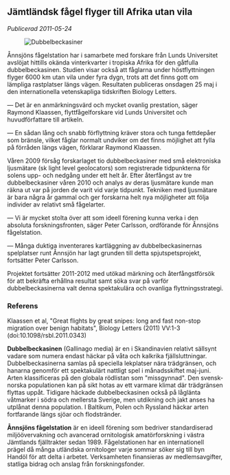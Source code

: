 
## Jämtländsk fågel flyger till Afrika utan vila

_Publicerad 2011-05-24_

<Figure caption="Dubbelbeckasiner. Foto Björn Isaksson">
  <Image alt="Dubbelbeckasiner" src="/images/great-snipe_bjorn-isaksson.jpg" />
</Figure>

Ånnsjöns fågelstation har i samarbete med forskare från Lunds Universitet avslöjat hittills okända vinterkvarter i tropiska Afrika för den gåtfulla dubbelbeckasinen. Studien visar också att fåglarna under höstflyttningen flyger 6000 km utan vila under fyra dygn, trots att det finns gott om lämpliga rastplatser längs vägen. Resultaten publiceras onsdagen 25 maj i den internationella vetenskapliga tidskriften Biology Letters.

— Det är en anmärkningsvärd och mycket ovanlig prestation, säger Raymond Klaassen, flyttfågelforskare vid Lunds Universitet och huvudförfattare till artikeln.

— En sådan lång och snabb förflyttning kräver stora och tunga fettdepåer som bränsle, vilket fåglar normalt undviker om det finns möjlighet att fylla på förråden längs vägen, förklarar Raymond Klaassen.

Våren 2009 försåg forskarlaget tio dubbelbeckasiner med små elektroniska ljusmätare (sk light level geolocators) som registrerade tidpunkterna för solens upp- och nedgång under ett helt år. Efter återfångst av tre dubbelbeckasiner våren 2010 och analys av deras ljusmätare kunde man räkna ut var på jorden de varit vid varje tidpunkt. Tekniken med ljusmätare är bara några år gammal och ger forskarna helt nya möjligheter att följa individer av relativt små fågelarter.

— Vi är mycket stolta över att som ideell förening kunna verka i den absoluta forskningsfronten, säger Peter Carlsson, ordförande för Ånnsjöns fågelstation.

— Många duktiga inventerares kartläggning av dubbelbeckasinernas spelplatser runt Ånnsjön har lagt grunden till detta spjutspetsprojekt, fortsätter Peter Carlsson.

Projektet fortsätter 2011-2012 med utökad märkning och återfångstförsök för att bekräfta erhållna resultat samt söka svar på varför dubbelbeckasinerna valt denna spektakulära och ovanliga flyttningsstrategi.

### Referens

Klaassen et al, "Great flights by great snipes: long and fast non-stop migration over benign habitats", Biology Letters (2011) VV:1-3 (doi:10.1098/rsbl.2011.0343)

**Dubbelbeckasinen** (Gallinago media) är en i Skandinavien relativt sällsynt vadare som numera endast häckar på våta och kalkrika fjällsluttningar. Dubbelbeckasinerna samlas på speciella lekplatser nära trädgränsen, och hanarna genomför ett spektakulärt nattligt spel i månadsskiftet maj-juni. Arten klassificeras på den globala rödlistan som "missgynnad". Den svensk-norska populationen kan på sikt hotas av ett varmare klimat där trädgränsen flyttas uppåt. Tidigare häckade dubbelbeckasinen också på låglänta våtmarker i södra och mellersta Sverige, men utdikning och jakt anses ha utplånat denna population. I Baltikum, Polen och Ryssland häckar arten fortfarande längs sjöar och flodstränder.

**Ånnsjöns fågelstation** är en ideell förening som bedriver standardiserad miljöövervakning och avancerad ornitologisk amatörforskning i västra Jämtlands fjälltrakter sedan 1989. Fågelstationen har en internationell prägel då många utländska ornitologer varje sommar söker sig till byn Handöl för att delta i arbetet. Verksamheten finansieras av medlemsavgifter, statliga bidrag och anslag från forskningsfonder.
